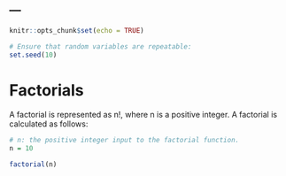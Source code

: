 ---
---

```{r setup, include=FALSE}
knitr::opts_chunk$set(echo = TRUE)

# Ensure that random variables are repeatable:
set.seed(10)
```

# Factorials

A factorial is represented as n!, where n is a positive integer.  A factorial is calculated as follows:

```{r r_factorial}
# n: the positive integer input to the factorial function.
n = 10

factorial(n)
```
